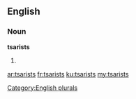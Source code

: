 ==English==

===Noun===
'''tsarists'''

# {{plural of|tsarist}}

[[Category:English plurals]]

[[ar:tsarists]]
[[fr:tsarists]]
[[ku:tsarists]]
[[my:tsarists]]
